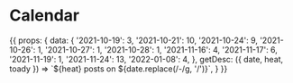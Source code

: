 <!-- Calendar.stories.mdx-->



<Meta title="Calendar" component={Calendar} />

# Calendar

<Story name="demo">
  {{
    props: {
      data: {
        '2021-10-19': 3,
        '2021-10-21': 10,
        '2021-10-24': 9,
        '2021-10-26': 1,
        '2021-10-27': 1,
        '2021-10-28': 1,
        '2021-11-16': 4,
        '2021-11-17': 6,
        '2021-11-19': 1,
        '2021-11-24': 13,
        '2022-01-08': 4,
      },
      getDesc: ({ date, heat, toady }) => `${heat} posts on ${date.replace(/-/g, '/')}`,
    }
  }}
</Story>
